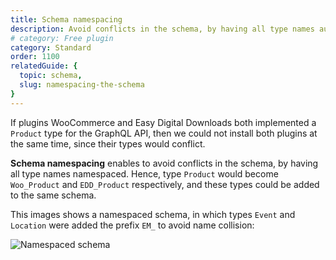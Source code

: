 ```yaml
---
title: Schema namespacing
description: Avoid conflicts in the schema, by having all type names automatically namespaced.
# category: Free plugin
category: Standard
order: 1100
relatedGuide: {
  topic: schema,
  slug: namespacing-the-schema
}
---
```


If plugins WooCommerce and Easy Digital Downloads both implemented a `Product` type for the GraphQL API, then we could not install both plugins at the same time, since their types would conflict.

**Schema namespacing** enables to avoid conflicts in the schema, by having all type names namespaced. Hence, type `Product` would become `Woo_Product` and `EDD_Product` respectively, and these types could be added to the same schema.

This images shows a namespaced schema, in which types `Event` and `Location` were added the prefix `EM_` to avoid name collision:

![Namespaced schema](/assets/guides/upstream/namespaced-interactive-schema.png "Namespaced schema")
